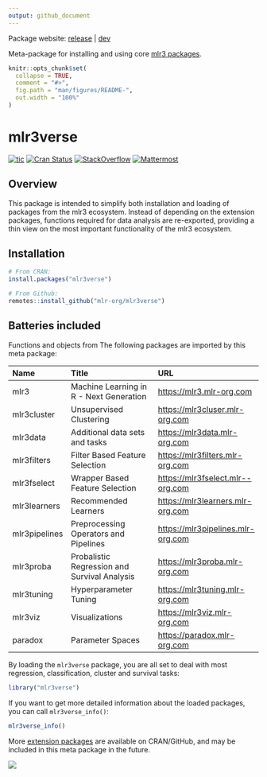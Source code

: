 ```yaml
---
output: github_document
---
```


<!-- README.md is generated from README.Rmd. Please edit that file -->

Package website: [release](https://mlr3verse.mlr-org.com/) | [dev](https://mlr3verse.mlr-org.com/dev)

Meta-package for installing and using core [mlr3 packages](https://github.com/mlr-org/mlr3/wiki/Extension-Packages).

```r
knitr::opts_chunk$set(
  collapse = TRUE,
  comment = "#>",
  fig.path = "man/figures/README-",
  out.width = "100%"
)
```

# mlr3verse

<!-- badges: start -->
[![tic](https://github.com/mlr-org/mlr3verse/workflows/tic/badge.svg?branch=master)](https://github.com/mlr-org/mlr3verse/actions)
[![Cran Status](https://cranchecks.info/badges/worst/mlr3verse)](https://cran.r-project.org/web/checks/check_results_mlr3verse.html)
[![StackOverflow](https://img.shields.io/badge/stackoverflow-mlr3-orange.svg)](https://stackoverflow.com/questions/tagged/mlr3)
[![Mattermost](https://img.shields.io/badge/chat-mattermost-orange.svg)](https://lmmisld-lmu-stats-slds.srv.mwn.de/mlr_invite/)
<!-- badges: end -->

## Overview

This package is intended to simplify both installation and loading of packages from the mlr3 ecosystem.
Instead of depending on the extension packages, functions required for data analysis are re-exported, providing a thin view on the most important functionality of the mlr3 ecosystem.

## Installation

``` r
# From CRAN:
install.packages("mlr3verse")

# From Github:
remotes::install_github("mlr-org/mlr3verse")
```

## Batteries included

Functions and objects from The following packages are imported by this meta package:

| Name          | Title                                                        | URL                                 |
| :------------ | :----------------------------------------------------------- | :---------------------------------- |
| mlr3          | Machine Learning in R - Next Generation                      | <https://mlr3.mlr-org.com>          |
| mlr3cluster   | Unsupervised Clustering                                      | <https://mlr3cluser.mlr-org.com>    |
| mlr3data      | Additional data sets and tasks                               | <https://mlr3data.mlr-org.com>      |
| mlr3filters   | Filter Based Feature Selection                               | <https://mlr3filters.mlr-org.com>   |
| mlr3fselect   | Wrapper Based Feature Selection                              | <https://mlr3fselect.mlr--org.com>  |
| mlr3learners  | Recommended Learners                                         | <https://mlr3learners.mlr-org.com>  |
| mlr3pipelines | Preprocessing Operators and Pipelines                        | <https://mlr3pipelines.mlr-org.com> |
| mlr3proba     | Probalistic Regression and Survival Analysis                 | <https://mlr3proba.mlr-org.com>     |
| mlr3tuning    | Hyperparameter Tuning                                        | <https://mlr3tuning.mlr-org.com>    |
| mlr3viz       | Visualizations                                               | <https://mlr3viz.mlr-org.com>       |
| paradox       | Parameter Spaces                                             | <https://paradox.mlr-org.com>       |

By loading the `mlr3verse` package, you are all set to deal with most regression, classification, cluster and survival tasks:

```r
library("mlr3verse")
```

If you want to get more detailed information about the loaded packages, you can call `mlr3verse_info()`:

```r
mlr3verse_info()
```

More [extension packages](https://github.com/mlr-org/mlr3/wiki/Extension-Packages) are available on CRAN/GitHub, and may be included in this meta package in the future.

<a href="https://raw.githubusercontent.com/mlr-org/mlr3/master/man/figures/mlr3verse.svg?sanitize=true"><img src="https://raw.githubusercontent.com/mlr-org/mlr3/master/man/figures/mlr3verse.svg?sanitize=true" /></a>
